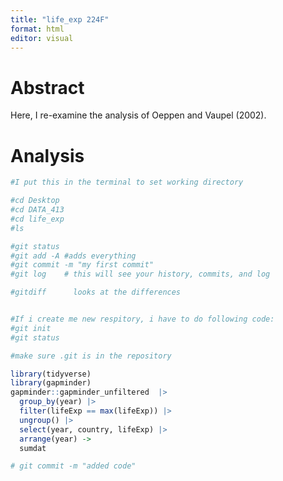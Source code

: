 ```yaml
---
title: "life_exp 224F"
format: html
editor: visual
---
```


# Abstract

Here, I re-examine the analysis of Oeppen and Vaupel (2002).

# Analysis

```r
#I put this in the terminal to set working directory 

#cd Desktop
#cd DATA_413
#cd life_exp
#ls 

#git status
#git add -A #adds everything
#git commit -m "my first commit"
#git log    # this will see your history, commits, and log

#gitdiff      looks at the differences


#If i create me new respitory, i have to do following code:
#git init
#git status 

#make sure .git is in the repository 
```

```r
library(tidyverse)
library(gapminder)
gapminder::gapminder_unfiltered  |> 
  group_by(year) |>
  filter(lifeExp == max(lifeExp)) |>
  ungroup() |>
  select(year, country, lifeExp) |>
  arrange(year) ->
  sumdat

```

```r
# git commit -m "added code"
```

